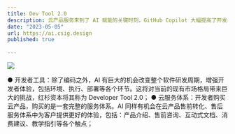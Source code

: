 ```yaml
---
title: Dev Tool 2.0 
description: 云产品服务来到了 AI 赋能的关键时刻，GitHub Copilot 大幅提高了开发者编写代码的效率，利用 OpenAI 模型 Codex 的 Copilot 可能只是人工智能对软件工程师工作方式转变的开端。
date: "2023-05-05"
url: https://ai.csig.design
published: true
  
---
```



[![](https://i.328888.xyz/2023/05/05/iTafk5.png)](https://i.328888.xyz/2023/05/05/iTafk5.png)

● 开发者工具：除了编码之外，AI 有巨大的机会改变整个软件研发周期，增强开发者体验，包括环境、执行、部署等各个环节。这将对当前的现有市场格局带来巨大的挑战，红杉资本将其称为 Developer Tool 2.0；
● 云服务体系：开发者购买云产品，购买的是一套完整的服务体系。AI 同样有机会在云产品售前转化、售后服务体系中为客户提供更好的体验，包括：产品介绍、售前咨询、互动式文档、消费建议、教学指引等各个触点；




